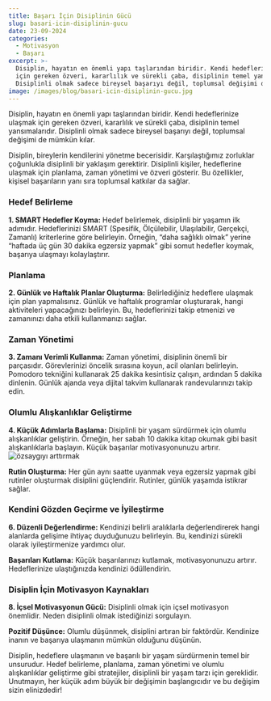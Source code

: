 ```yaml
---
title: Başarı İçin Disiplinin Gücü
slug: basari-icin-disiplinin-gucu
date: 23-09-2024
categories:
  - Motivasyon
  - Başarı
excerpt: >-
  Disiplin, hayatın en önemli yapı taşlarından biridir. Kendi hedeflerinize ulaşmak
  için gereken özveri, kararlılık ve sürekli çaba, disiplinin temel yansımalarıdır.
  Disiplinli olmak sadece bireysel başarıyı değil, toplumsal değişimi de mümkün kılar. Disiplin, bireylerin kendilerini yönetme becerisidir. Karşılaştığımız zorluklar çoğunlukla...
image: /images/blog/basari-icin-disiplinin-gucu.jpg
---
```


Disiplin, hayatın en önemli yapı taşlarından biridir. Kendi hedeflerinize ulaşmak için gereken özveri, kararlılık ve sürekli çaba, disiplinin temel yansımalarıdır. Disiplinli olmak sadece bireysel başarıyı değil, toplumsal değişimi de mümkün kılar.

Disiplin, bireylerin kendilerini yönetme becerisidir. Karşılaştığımız zorluklar çoğunlukla disiplinli bir yaklaşım gerektirir. Disiplinli kişiler, hedeflerine ulaşmak için planlama, zaman yönetimi ve özveri gösterir. Bu özellikler, kişisel başarıların yanı sıra toplumsal katkılar da sağlar.

### Hedef Belirleme

**1. SMART Hedefler Koyma:** Hedef belirlemek, disiplinli bir yaşamın ilk adımıdır. Hedeflerinizi SMART (Spesifik, Ölçülebilir, Ulaşılabilir, Gerçekçi, Zamanlı) kriterlerine göre belirleyin. Örneğin, “daha sağlıklı olmak” yerine “haftada üç gün 30 dakika egzersiz yapmak” gibi somut hedefler koymak, başarıya ulaşmayı kolaylaştırır.

### Planlama

**2. Günlük ve Haftalık Planlar Oluşturma:** Belirlediğiniz hedeflere ulaşmak için plan yapmalısınız. Günlük ve haftalık programlar oluşturarak, hangi aktiviteleri yapacağınızı belirleyin. Bu, hedeflerinizi takip etmenizi ve zamanınızı daha etkili kullanmanızı sağlar.

### Zaman Yönetimi

**3. Zamanı Verimli Kullanma:** Zaman yönetimi, disiplinin önemli bir parçasıdır. Görevlerinizi öncelik sırasına koyun, acil olanları belirleyin. Pomodoro tekniğini kullanarak 25 dakika kesintisiz çalışın, ardından 5 dakika dinlenin. Günlük ajanda veya dijital takvim kullanarak randevularınızı takip edin.

### Olumlu Alışkanlıklar Geliştirme

**4. Küçük Adımlarla Başlama:** Disiplinli bir yaşam sürdürmek için olumlu alışkanlıklar geliştirin. Örneğin, her sabah 10 dakika kitap okumak gibi basit alışkanlıklarla başlayın. Küçük başarılar motivasyonunuzu artırır.
<img src="/images/blog/basari-icin-disiplin.jpg" alt="özsaygıyı arttırmak" className="w-full" />

**Rutin Oluşturma:** Her gün aynı saatte uyanmak veya egzersiz yapmak gibi rutinler oluşturmak disiplini güçlendirir. Rutinler, günlük yaşamda istikrar sağlar.

### Kendini Gözden Geçirme ve İyileştirme

**6. Düzenli Değerlendirme:** Kendinizi belirli aralıklarla değerlendirerek hangi alanlarda gelişime ihtiyaç duyduğunuzu belirleyin. Bu, kendinizi sürekli olarak iyileştirmenize yardımcı olur.

**Başarıları Kutlama:** Küçük başarılarınızı kutlamak, motivasyonunuzu artırır. Hedeflerinize ulaştığınızda kendinizi ödüllendirin.

### Disiplin İçin Motivasyon Kaynakları

**8. İçsel Motivasyonun Gücü:** Disiplinli olmak için içsel motivasyon önemlidir. Neden disiplinli olmak istediğinizi sorgulayın.

**Pozitif Düşünce:** Olumlu düşünmek, disiplini artıran bir faktördür. Kendinize inanın ve başarıya ulaşmanın mümkün olduğunu düşünün.

Disiplin, hedeflere ulaşmanın ve başarılı bir yaşam sürdürmenin temel bir unsurudur. Hedef belirleme, planlama, zaman yönetimi ve olumlu alışkanlıklar geliştirme gibi stratejiler, disiplinli bir yaşam tarzı için gereklidir. Unutmayın, her küçük adım büyük bir değişimin başlangıcıdır ve bu değişim sizin elinizdedir!
